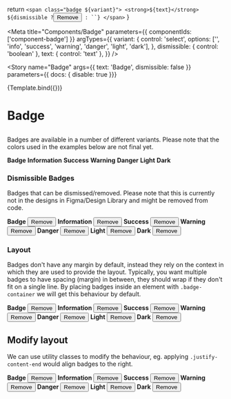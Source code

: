 
  return `
    <span class="badge ${variant}">
      <strong>${text}</strong>
      ${dismissible ?
        `<button class="close">
          <span class="sr-only">Remove</span>
          <i></i>
        </button>` : ``}
    </span>`
}

<Meta
  title="Components/Badge"
  parameters={{
    componentIds: ['component-badge']
  }}
  argTypes={{
    variant: {
      control: 'select',
      options: ['', 'info', 'success', 'warning', 'danger', 'light', 'dark'],
    },
    dismissible: {
      control: 'boolean'
    },
    text: { control: 'text' },
  }}
/>

<Story
  name="Badge"
  args={{
    text: 'Badge',
    dismissible: false
  }}
  parameters={{ docs: { disable: true }}}
>
  {Template.bind({})}
</Story>

# Badge

##

Badges are available in a number of different variants. Please note that the colors used in the examples below are not final yet.

<Canvas>
  <div class="badge-container">
  <span class="badge">
    <strong>Badge</strong>
  </span>
  <span class="badge info">
    <strong>Information</strong>
  </span>
  <span class="badge success">
    <strong>Success</strong>
  </span>
  <span class="badge warning">
    <strong>Warning</strong>
  </span>
  <span class="badge danger">
    <strong>Danger</strong>
  </span>
  <span class="badge light">
    <strong>Light</strong>
  </span>
  <span class="badge dark">
    <strong>Dark</strong>
  </span>
  </div>
</Canvas>

### Dismissible Badges

Badges that can be dismissed/removed. Please note that this is currently not in the designs in Figma/Design Library and might be removed from code.

<Canvas>
  <div class="badge-container">
  <span class="badge">
    <strong>Badge</strong>
    <button type="button" class="close">
      Remove
      <i></i>
    </button>
  </span>
  <span class="badge info">
    <strong>Information</strong>
    <button type="button" class="close">
      Remove
      <i></i>
    </button>  </span>
  <span class="badge success">
    <strong>Success</strong>
    <button type="button" class="close">
      Remove
      <i></i>
    </button>  </span>
  <span class="badge warning">
    <strong>Warning</strong>
    <button type="button" class="close">
      Remove
      <i></i>
    </button>  </span>
  <span class="badge danger">
    <strong>Danger</strong>
    <button type="button" class="close">
      Remove
      <i></i>
    </button>  </span>
  <span class="badge light">
    <strong>Light</strong>
    <button type="button" class="close">
      Remove
      <i></i>
    </button>  </span>
  <span class="badge dark">
    <strong>Dark</strong>
    <button type="button" class="close">
      Remove
      <i></i>
    </button>
  </span>
  </div>
</Canvas>

### Layout

Badges don't have any margin by default, instead they rely on the context in which they are used to provide the layout. Typically, you want multiple badges to have spacing (margin) in between, they should wrap if they don't fit on a single line. By placing badges inside an element with `.badge-container` we will get this behaviour by default.

<Canvas>
  <div class="badge-container">
    <span class="badge">
      <strong>Badge</strong>
      <button type="button" class="close">
        Remove
      </button>
    </span>
    <span class="badge info">
    <strong>Information</strong>
    <button type="button" class="close">
      Remove
    </button>  </span>
    <span class="badge success">
    <strong>Success</strong>
    <button type="button" class="close">
      Remove
    </button>  </span>
    <span class="badge warning">
    <strong>Warning</strong>
    <button type="button" class="close">
      Remove
    </button>  </span>
    <span class="badge danger">
    <strong>Danger</strong>
    <button type="button" class="close">
      Remove
    </button>  </span>
    <span class="badge light">
    <strong>Light</strong>
    <button type="button" class="close">
      Remove
    </button>  </span>
    <span class="badge dark">
    <strong>Dark</strong>
    <button type="button" class="close">
      Remove
    </button>
  </span>
  </div>
</Canvas>

## Modify layout

We can use utility classes to modify the behaviour, eg. applying `.justify-content-end` would align badges to the right.

<Canvas>
  <div class="badge-container justify-content-end">
    <span class="badge">
      <strong>Badge</strong>
      <button type="button" class="close">
        Remove
      </button>
    </span>
    <span class="badge info">
    <strong>Information</strong>
    <button type="button" class="close">
      Remove
    </button>  </span>
    <span class="badge success">
    <strong>Success</strong>
    <button type="button" class="close">
      Remove
    </button>  </span>
    <span class="badge warning">
    <strong>Warning</strong>
    <button type="button" class="close">
      Remove
    </button>  </span>
    <span class="badge danger">
    <strong>Danger</strong>
    <button type="button" class="close">
      Remove
    </button>  </span>
    <span class="badge light">
    <strong>Light</strong>
    <button type="button" class="close">
      Remove
    </button>  </span>
    <span class="badge dark">
    <strong>Dark</strong>
    <button type="button" class="close">
      Remove
    </button>
  </span>
  </div>
</Canvas>
